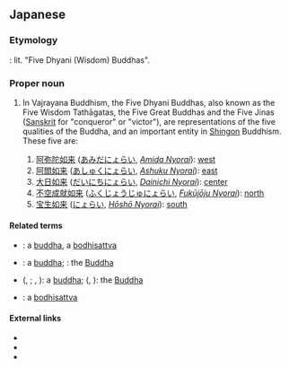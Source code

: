 ==Japanese==
{{ja-kanjitab|五|智|如|来}}

===Etymology===
{{compound|五|智|如来|lang=ja}}: lit. "Five Dhyani (Wisdom) Buddhas".

===Proper noun===
{{ja-pos|proper|ご ち にょらい}}

# {{lb|ja|sort=ごちにょらい|religion|Buddhism}} In Vajrayana Buddhism, the Five Dhyani Buddhas, also known as the Five Wisdom Tathāgatas, the Five Great Buddhas and the Five Jinas ([[Sanskrit]] for "conqueror" or "victor"), are representations of the five qualities of the Buddha, and an important entity in [[Shingon]] Buddhism. These five are:
## [[阿弥陀如来]] ([[あみだにょらい]], ''[[Amida Nyorai]]''): [[west]]
## [[阿閦如来]] ([[あしゅくにょらい]], ''[[Ashuku Nyorai]]''): [[east]]
## [[大日如来]] ([[だいにちにょらい]], ''[[Dainichi Nyorai]]''): [[center]]
## [[不空成就如来]] ([[ふくじょうじゅにょらい]], ''[[Fukūjōju Nyorai]]''): [[north]]
## [[宝生如来]] ([[にょらい]], ''[[Hōshō Nyorai]]''): [[south]]

====Related terms====
* {{ja-l|如来|にょらい|nyorai}}: a [[buddha]], a [[bodhisattva]]
* {{ja-l|仏|ぶつ|butsu}}: a [[buddha]]; {{ja-l|仏|ぶつ|Butsu}}: the [[Buddha]]
* {{ja-l|仏陀}} ({{ja-l|ぶっだ}}, {{ja-l|||budda}}; {{ja-l|ぶつだ}}, {{ja-l|||butsuda}}): a [[buddha]]; {{ja-l|仏陀}} ({{ja-l|||Budda}}, {{ja-l|||Butsuda}}): the [[Buddha]]
* {{ja-l|菩薩|ぼさつ|bosatsu}}: a [[bodhisattva]]

====External links====
* {{pedia|lang=ja}}
* {{pedia|Five Dhyani Buddhas}}
* {{pedia|Shingon Buddhism}}